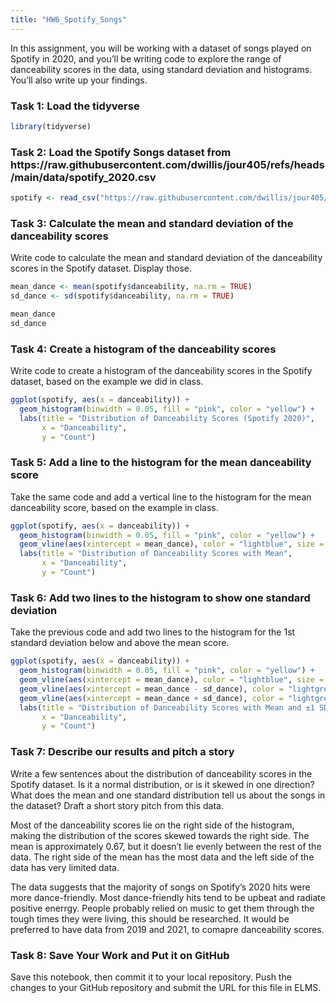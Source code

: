 ```yaml
---
title: "HW6_Spotify_Songs"
---
```


In this assignment, you will be working with a dataset of songs played on Spotify in 2020, and you'll be writing code to explore the range of danceability scores in the data, using standard deviation and histograms. You'll also write up your findings.

### Task 1: Load the tidyverse

```r
library(tidyverse)
```

### Task 2: Load the Spotify Songs dataset from https://raw.githubusercontent.com/dwillis/jour405/refs/heads/main/data/spotify_2020.csv

```r
spotify <- read_csv("https://raw.githubusercontent.com/dwillis/jour405/refs/heads/main/data/spotify_2020.csv")
```

### Task 3: Calculate the mean and standard deviation of the danceability scores

Write code to calculate the mean and standard deviation of the danceability scores in the Spotify dataset. Display those.

```r
mean_dance <- mean(spotify$danceability, na.rm = TRUE)
sd_dance <- sd(spotify$danceability, na.rm = TRUE)

mean_dance
sd_dance

```

### Task 4: Create a histogram of the danceability scores

Write code to create a histogram of the danceability scores in the Spotify dataset, based on the example we did in class.

```r
ggplot(spotify, aes(x = danceability)) +
  geom_histogram(binwidth = 0.05, fill = "pink", color = "yellow") +
  labs(title = "Distribution of Danceability Scores (Spotify 2020)",
       x = "Danceability",
       y = "Count")

```

### Task 5: Add a line to the histogram for the mean danceability score

Take the same code and add a vertical line to the histogram for the mean danceability score, based on the example in class.

```r
ggplot(spotify, aes(x = danceability)) +
  geom_histogram(binwidth = 0.05, fill = "pink", color = "yellow") +
  geom_vline(aes(xintercept = mean_dance), color = "lightblue", size = 1.2) +
  labs(title = "Distribution of Danceability Scores with Mean",
       x = "Danceability",
       y = "Count")

```


### Task 6: Add two lines to the histogram to show one standard deviation

Take the previous code and add two lines to the histogram for the 1st standard deviation below and above the mean score.

```r
ggplot(spotify, aes(x = danceability)) +
  geom_histogram(binwidth = 0.05, fill = "pink", color = "yellow") +
  geom_vline(aes(xintercept = mean_dance), color = "lightblue", size = 1.2) +
  geom_vline(aes(xintercept = mean_dance - sd_dance), color = "lightgreen", linetype = "dashed", size = 1) +
  geom_vline(aes(xintercept = mean_dance + sd_dance), color = "lightgreen", linetype = "dashed", size = 1) +
  labs(title = "Distribution of Danceability Scores with Mean and ±1 SD",
       x = "Danceability",
       y = "Count")

```

### Task 7: Describe our results and pitch a story

Write a few sentences about the distribution of danceability scores in the Spotify dataset. Is it a normal distribution, or is it skewed in one direction? What does the mean and one standard distribution tell us about the songs in the dataset? Draft a short story pitch from this data.

Most of the danceability scores lie on the right side of the histogram, making the distribution of the scores skewed towards the right side. The mean is approximately 0.67, but it doesn't lie evenly between the rest of the data. The right side of the mean has the most data and the left side of the data has very limited data.

The data suggests that the majority of songs on Spotify's 2020 hits were more dance-friendly. Most dance-friendly hits tend to be upbeat and radiate positive enerrgy. People probably relied on music to get them through the tough times they were living, this should be researched. It would be preferred to have data from 2019 and 2021, to comapre danceability scores.

### Task 8: Save Your Work and Put it on GitHub

Save this notebook, then commit it to your local repository. Push the changes to your GitHub repository and submit the URL for this file in ELMS.
